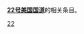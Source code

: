 {{Cat main|22号美国国道}}
'''[[22号美国国道|22号美国国道]]'''的相关条目。
{{Commons cat|U.S. Route 22}}

[[Category:美國國道|22]]